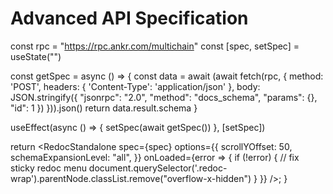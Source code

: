 

# Advanced API Specification

  const rpc = "https://rpc.ankr.com/multichain"
  const [spec, setSpec] = useState("")

  const getSpec = async () => {
    const data = await (await fetch(rpc, {
      method: 'POST',
      headers: { 'Content-Type': 'application/json' },
      body: JSON.stringify({ "jsonrpc": "2.0", "method": "docs_schema", "params": {}, "id": 1 })
    })).json()
    return data.result.schema
  }

  useEffect(async () => {
    setSpec(await getSpec())
  }, [setSpec])

  return <RedocStandalone
    spec={spec}
    options={{
      scrollYOffset: 50,
      schemaExpansionLevel: "all",
    }}
    onLoaded={error => {
      if (!error) {
        // fix sticky redoc menu
        document.querySelector('.redoc-wrap').parentNode.classList.remove("overflow-x-hidden")
      }
    }}
  />;
}

